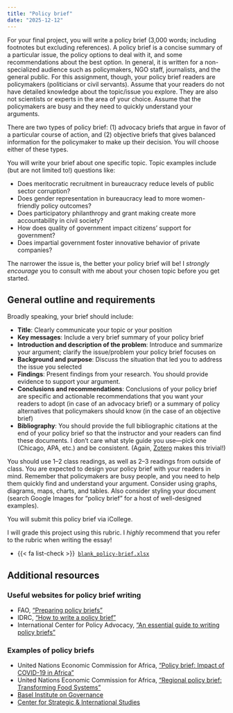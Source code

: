 ```yaml
---
title: "Policy brief"
date: "2025-12-12"
---
```


For your final project, you will write a policy brief (3,000 words; including footnotes but excluding references). A policy brief is a concise summary of a particular issue, the policy options to deal with it, and some recommendations about the best option. In general, it is written for a non-specialized audience such as policymakers, NGO staff, journalists, and the general public. For this assignment, though, your policy brief readers are policymakers (politicians or civil servants). Assume that your readers do not have detailed knowledge about the topic/issue you explore. They are also not scientists or experts in the area of your choice. Assume that the policymakers are busy and they need to quickly understand your arguments.

There are two types of policy brief: (1) advocacy briefs that argue in favor of a particular course of action, and (2) objective briefs that gives balanced information for the policymaker to make up their decision. You will choose either of these types.

You will write your brief about one specific topic. Topic examples include (but are not limited to!) questions like:

- Does meritocratic recruitment in bureaucracy reduce levels of public sector corruption?
- Does gender representation in bureaucracy lead to more women-friendly policy outcomes? 
- Does participatory philanthropy and grant making create more accountability in civil society?
- How does quality of government impact citizens' support for government? 
- Does impartial government foster innovative behavior of private companies?

The narrower the issue is, the better your policy brief will be! I *strongly encourage* you to consult with me about your chosen topic before you get started.

## General outline and requirements

Broadly speaking, your brief should include:

- **Title**: Clearly communicate your topic or your position
- **Key messages**: Include a very brief summary of your policy brief 
- **Introduction and description of the problem**: Introduce and summarize your argument; clarify the issue/problem your policy brief focuses on 
- **Background and purpose**: Discuss the situation that led you to address the issue you selected 
- **Findings**: Present findings from your research. You should provide evidence to support your argument.
- **Conclusions and recommendations**: Conclusions of your policy brief are specific and actionable recommendations that you want your readers to adopt (in case of an advocacy brief) or a summary of policy alternatives that policymakers should know (in the case of an objective brief) 
- **Bibliography**: You should provide the full bibliographic citations at the end of your policy brief so that the instructor and your readers can find these documents. I don't care what style guide you use—pick one (Chicago, APA, etc.) and be consistent. (Again, [Zotero](https://www.zotero.org/) makes this trivial!)

You should use 1–2 class readings, as well as 2–3 readings from outside of class. You are expected to design your policy brief with your readers in mind. Remember that policymakers are busy people, and you need to help them quickly find and understand your argument. Consider using graphs, diagrams, maps, charts, and tables. Also consider styling your document (search Google Images for "policy brief" for a host of well-designed examples).

You will submit this policy brief via iCollege.

I will grade this project using this rubric. I *highly* recommend that you refer to the rubric when writing the essay!

- {{< fa list-check >}}&ensp;[`blank_policy-brief.xlsx`](/files/rubrics/blank_policy-brief.xlsx)


## Additional resources

### Useful websites for policy brief writing

- FAO, ["Preparing policy briefs"](https://www.fao.org/3/i2195e/i2195e03.pdf)
- IDRC, ["How to write a policy brief"](https://www.idrc.ca/sites/default/files/idrcpolicybrieftoolkit.pdf)
- International Center for Policy Advocacy, ["An essential guide to writing policy briefs"](https://www.icpolicyadvocacy.org/sites/icpa/files/downloads/icpa_policy_briefs_essential_guide.pdf)

### Examples of policy briefs

- United Nations Economic Commission for Africa, ["Policy brief: Impact of COVID-19 in Africa"](https://hdl.handle.net/10855/43770)
- United Nations Economic Commission for Africa, ["Regional policy brief: Transforming Food Systems"](https://www.unescwa.org/sites/default/files/pubs/pdf/transforming-food-systems-english_0.pdf)
- [Basel Institute on Governance](https://baselgovernance.org/taxonomy/term/257)
- [Center for Strategic & International Studies](https://www.csis.org/analysis?&type=publication&field_publication_type%5B1%5D=781&field_categories_field_tags%5B2%5D=1379)
